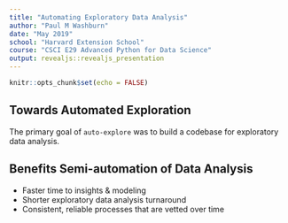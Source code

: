 ```yaml
---
title: "Automating Exploratory Data Analysis"
author: "Paul M Washburn"
date: "May 2019"
school: "Harvard Extension School"
course: "CSCI E29 Advanced Python for Data Science"
output: revealjs::revealjs_presentation
---
```


```r
knitr::opts_chunk$set(echo = FALSE)
```

## Towards Automated Exploration

The primary goal of `auto-explore` was to build a codebase for exploratory data analysis.

## Benefits Semi-automation of Data Analysis

- Faster time to insights & modeling
- Shorter exploratory data analysis turnaround
- Consistent, reliable processes that are vetted over time




